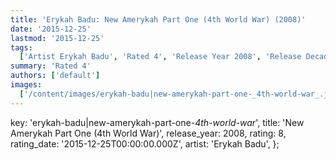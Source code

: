 ```yaml
---
title: 'Erykah Badu: New Amerykah Part One (4th World War) (2008)'
date: '2015-12-25'
lastmod: '2015-12-25'
tags:
  ['Artist Erykah Badu', 'Rated 4', 'Release Year 2008', 'Release Decade 2000']
summary: 'Rated 4'
authors: ['default']
images:
  ['/content/images/erykah-badu|new-amerykah-part-one-_4th-world-war_.jpg']
---
```


  key: 'erykah-badu|new-amerykah-part-one-_4th-world-war_',
  title: 'New Amerykah Part One (4th World War)',
  release_year: 2008,
  rating: 8,
  rating_date: '2015-12-25T00:00:00.000Z',
  artist: 'Erykah Badu',
};

<MusicRating data={data} />
